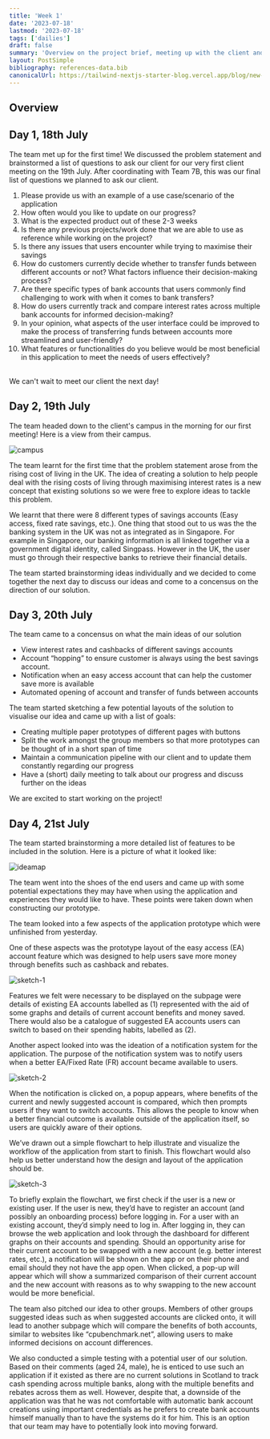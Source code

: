 ```yaml
---
title: 'Week 1'
date: '2023-07-18'
lastmod: '2023-07-18'
tags: ['dailies']
draft: false
summary: 'Overview on the project brief, meeting up with the client and ideation'
layout: PostSimple
bibliography: references-data.bib
canonicalUrl: https://tailwind-nextjs-starter-blog.vercel.app/blog/new-features-in-v1/
---
```


## Overview

<TOCInline toc={props.toc} exclude="Overview" toHeading={2} />

## Day 1, 18th July

The team met up for the first time! We discussed the problem statement and brainstormed a list of questions to ask our client for our very first client meeting on the 19th July. After coordinating with Team 7B, this was our final list of questions we planned to ask our client.

1. Please provide us with an example of a use case/scenario of the application
2. How often would you like to update on our progress?
3. What is the expected product out of these 2-3 weeks
4. Is there any previous projects/work done that we are able to use as reference while working on the project?
5. Is there any issues that users encounter while trying to maximise their savings
6. How do customers currently decide whether to transfer funds between different accounts or not? What factors influence their decision-making process?
7. Are there specific types of bank accounts that users commonly find challenging to work with when it comes to bank transfers?
8. How do users currently track and compare interest rates across multiple bank accounts for informed decision-making?
9. In your opinion, what aspects of the user interface could be improved to make the process of transferring funds between accounts more streamlined and user-friendly?
10. What features or functionalities do you believe would be most beneficial in this application to meet the needs of users effectively?

\
We can't wait to meet our client the next day!

## Day 2, 19th July

The team headed down to the client's campus in the morning for our first meeting! Here is a view from their campus.

![campus](/static/images/week-1/campus.jpg)

The team learnt for the first time that the problem statement arose from the rising cost of living in the UK. The idea of creating a solution to help people deal with the rising costs of living through maximising interest rates is a new concept that existing solutions so we were free to explore ideas to tackle this problem.

We learnt that there were 8 different types of savings accounts (Easy access, fixed rate savings, etc.). One thing that stood out to us was the the banking system in the UK was not as integrated as in Singapore. For example in Singapore, our banking information is all linked together via a government digital identity, called Singpass. However in the UK, the user must go through their respective banks to retrieve their financial details.

The team started brainstorming ideas individually and we decided to come together the next day to discuss our ideas and come to a concensus on the direction of our solution.

## Day 3, 20th July

The team came to a concensus on what the main ideas of our solution

- View interest rates and cashbacks of different savings accounts
- Account “hopping” to ensure customer is always using the best savings account.
- Notification when an easy access account that can help the customer save more is available
- Automated opening of account and transfer of funds between accounts

The team started sketching a few potential layouts of the solution to visualise our idea and came up with a list of goals:

- Creating multiple paper prototypes of different pages with buttons
- Split the work amongst the group members so that more prototypes can be thought of in a short span of time
- Maintain a communication pipeline with our client and to update them constantly regarding our progress
- Have a (short) daily meeting to talk about our progress and discuss further on the ideas

We are excited to start working on the project!

## Day 4, 21st July

The team started brainstorming a more detailed list of features to be included in the solution. Here is a picture of what it looked like:

![ideamap](/static/images/week-1/ideamap.jpg)

The team went into the shoes of the end users and came up with some potential expectations they may have when using the application and experiences they would like to have. These points were taken down when constructing our prototype.

The team looked into a few aspects of the application prototype which were unfinished from yesterday.

One of these aspects was the prototype layout of the easy access (EA) account feature which was designed to help users save more money through benefits such as cashback and rebates.

![sketch-1](/static/images/week-1/sketch-1.jpg)

Features we felt were necessary to be displayed on the subpage were details of existing EA accounts labelled as (1) represented with the aid of some graphs and details of current account benefits and money saved. There would also be a catalogue of suggested EA accounts users can switch to based on their spending habits, labelled as (2).

Another aspect looked into was the ideation of a notification system for the application. The purpose of the notification system was to notify users when a better EA/Fixed Rate (FR) account became available to users.

![sketch-2](/static/images/week-1/sketch-2.jpg)

When the notification is clicked on, a popup appears, where benefits of the current and newly suggested account is compared, which then prompts users if they want to switch accounts. This allows the people to know when a better financial outcome is available outside of the application itself, so users are quickly aware of their options.

We’ve drawn out a simple flowchart to help illustrate and visualize the workflow of the application from start to finish. This flowchart would also help us better understand how the design and layout of the application should be.

![sketch-3](/static/images/week-1/sketch-3.jpg)

To briefly explain the flowchart, we first check if the user is a new or existing user. If the user is new, they’d have to register an account (and possibly an onboarding process) before logging in. For a user with an existing account, they’d simply need to log in. After logging in, they can browse the web application and look through the dashboard for different graphs on their accounts and spending.
Should an opportunity arise for their current account to be swapped with a new account (e.g. better interest rates, etc.), a notification will be shown on the app or on their phone and email should they not have the app open. When clicked, a pop-up will appear which will show a summarized comparison of their current account and the new account with reasons as to why swapping to the new account would be more beneficial.

The team also pitched our idea to other groups. Members of other groups suggested ideas such as when suggested accounts are clicked onto, it will lead to another subpage which will compare the benefits of both accounts, similar to websites like “cpubenchmark.net”, allowing users to make informed decisions on account differences.

We also conducted a simple testing with a potential user of our solution. Based on their comments (aged 24, male), he is enticed to use such an application if it existed as there are no current solutions in Scotland to track cash spending across multiple banks, along with the multiple benefits and rebates across them as well. However, despite that, a downside of the application was that he was not comfortable with automatic bank account creations using important credentials as he prefers to create bank accounts himself manually than to have the systems do it for him. This is an option that our team may have to potentially look into moving forward.
